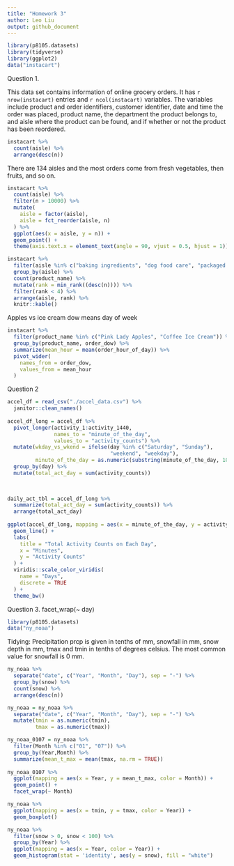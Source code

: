 ```yaml
---
title: "Homework 3"
author: Leo Liu
output: github_document
---
```


```r
library(p8105.datasets)
library(tidyverse)
library(ggplot2)
data("instacart")
```

Question 1.

This data set contains information of online grocery orders. It has `r nrow(instacart)` entries and `r ncol(instacart)` variables. The variables include product and order identifiers, customer identifier, date and time the order was placed, product name, the department the product belongs to, and aisle where the product can be found, and if whether or not the product has been reordered. 
```r
instacart %>% 
  count(aisle) %>% 
  arrange(desc(n))
```
There are 134 aisles and the most orders come from fresh vegetables, then fruits, and so on.

```r
instacart %>% 
  count(aisle) %>% 
  filter(n > 10000) %>% 
  mutate(
    aisle = factor(aisle),
    aisle = fct_reorder(aisle, n)
  ) %>% 
  ggplot(aes(x = aisle, y = n)) +
  geom_point() +
  theme(axis.text.x = element_text(angle = 90, vjust = 0.5, hjust = 1))
```


```r
instacart %>% 
  filter(aisle %in% c("baking ingredients", "dog food care", "packaged vegetables fruits")) %>%
  group_by(aisle) %>% 
  count(product_name) %>% 
  mutate(rank = min_rank((desc(n)))) %>% 
  filter(rank < 4) %>% 
  arrange(aisle, rank) %>% 
  knitr::kable()

```

Apples vs ice cream
dow means day of week
```r
instacart %>% 
  filter(product_name %in% c("Pink Lady Apples", "Coffee Ice Cream")) %>% 
  group_by(product_name, order_dow) %>% 
  summarize(mean_hour = mean(order_hour_of_day)) %>% 
  pivot_wider(
    names_from = order_dow,
    values_from = mean_hour
  )
```


Question 2

```r
accel_df = read_csv("./accel_data.csv") %>% 
  janitor::clean_names()
  
accel_df_long = accel_df %>% 
  pivot_longer(activity_1:activity_1440,
               names_to = "minute_of_the_day",
               values_to = "activity_counts") %>% 
  mutate(wkday_vs_wkend = ifelse(day %in% c("Saturday", "Sunday"), 
                                 "weekend", "weekday"),
         minute_of_the_day = as.numeric(substring(minute_of_the_day, 10))) %>% 
  group_by(day) %>% 
  mutate(total_act_day = sum(activity_counts))
  
  

daily_act_tbl = accel_df_long %>% 
  summarize(total_act_day = sum(activity_counts)) %>% 
  arrange(total_act_day)
  
ggplot(accel_df_long, mapping = aes(x = minute_of_the_day, y = activity_counts, color = day)) + 
  geom_line() +
  labs(
    title = "Total Activity Counts on Each Day",
    x = "Minutes",
    y = "Activity Counts"
  ) +
  viridis::scale_color_viridis(
    name = "Days",
    discrete = TRUE
  ) +
  theme_bw()
```

Question 3.  facet_wrap(~ day) 

```r
library(p8105.datasets)
data("ny_noaa")
```

Tidying:
Precipitation prcp is given in tenths of mm, snowfall in mm, snow depth in mm, tmax and tmin in tenths of degrees celsius. The most common value for snowfall is 0 mm.
```r
ny_noaa %>% 
  separate("date", c("Year", "Month", "Day"), sep = "-") %>%
  group_by(snow) %>% 
  count(snow) %>% 
  arrange(desc(n))
```

```r
ny_noaa = ny_noaa %>%
  separate("date", c("Year", "Month", "Day"), sep = "-") %>%
  mutate(tmin = as.numeric(tmin),
         tmax = as.numeric(tmax))

ny_noaa_0107 = ny_noaa %>% 
  filter(Month %in% c("01", "07")) %>% 
  group_by(Year,Month) %>%
  summarize(mean_t_max = mean(tmax, na.rm = TRUE))
  
ny_noaa_0107 %>% 
  ggplot(mapping = aes(x = Year, y = mean_t_max, color = Month)) +
  geom_point() +
  facet_wrap(~ Month)

ny_noaa %>% 
  ggplot(mapping = aes(x = tmin, y = tmax, color = Year)) +
  geom_boxplot()

ny_noaa %>% 
  filter(snow > 0, snow < 100) %>% 
  group_by(Year) %>% 
  ggplot(mapping = aes(x = Year, color = Year)) +
  geom_histogram(stat = 'identity', aes(y = snow), fill = "white")

```

